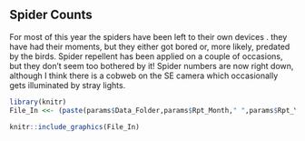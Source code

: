 ## Spider Counts
  
For most of this year the spiders have been left to their own devices . they have had their moments, but they either got bored or, more likely, predated by the birds. Spider repellent has been applied on a couple of occasions, but they don't seem too bothered by it! Spider numbers are now right down, although I think there is a cobweb on the SE camera which occasionally gets illuminated by stray lights.

```{r echo = FALSE, out.width='100%'}

library(knitr)
File_In <<- (paste(params$Data_Folder,params$Rpt_Month," ",params$Rpt_Year,"/","Chart_Category_Bar_",params$Rpt_Year,"_YTD__Spider.jpg",sep=""))

knitr::include_graphics(File_In)
```